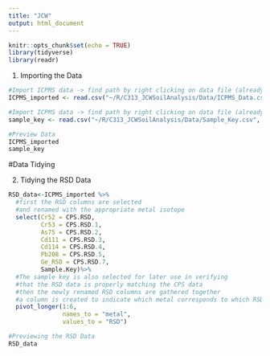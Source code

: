 ```yaml
---
title: "JCW"
output: html_document
---
```


```r
knitr::opts_chunk$set(echo = TRUE)
library(tidyverse)
library(readr)
```

1) Importing the Data
```r
#Import ICPMS data -> find path by right clicking on data file (already uploaded in R and selecting "import dataset")
ICPMS_imported <- read.csv("~/R/C313_JCWSoilAnalysis/Data/ICPMS_Data.csv", skip=1, na="N/A") 

#Import ICPMS data -> find path by right clicking on data file (already uploaded in R and selecting "import dataset")
sample_key <- read.csv("~/R/C313_JCWSoilAnalysis/Data/Sample_Key.csv", skip=0)

#Preview Data
ICPMS_imported
sample_key
```

#Data Tidying

2) Tidying the RSD Data
```r
RSD_data<-ICPMS_imported %>%
  #first the RSD columns are selected
  #and renamed with the appropriate metal isotope
  select(Cr52 = CPS.RSD,
         Cr53 = CPS.RSD.1,
         As75 = CPS.RSD.2,
         Cd111 = CPS.RSD.3,
         Cd114 = CPS.RSD.4,
         Pb208 = CPS.RSD.5,
         Ge_RSD = CPS.RSD.7,
         Sample.Key)%>%
  #The sample key is also selected for later use in verifying
  #that the RSD data is properly matching the CPS data
  #then the newly renamed RSD columns are gathered together
  #a column is created to indicate which metal corresponds to which RSD
  pivot_longer(1:6,
               names_to = "metal",
               values_to = "RSD")

#Previewing the RSD Data
RSD_data
```

